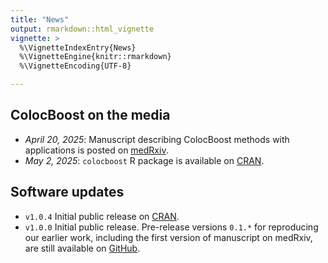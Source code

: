 ```yaml
---
title: "News"
output: rmarkdown::html_vignette
vignette: >
  %\VignetteIndexEntry{News}
  %\VignetteEngine{knitr::rmarkdown}
  %\VignetteEncoding{UTF-8}

---
```


## ColocBoost on the media

- *April 20, 2025*: Manuscript describing ColocBoost methods with applications is posted on [medRxiv](https://www.medrxiv.org/content/10.1101/2025.04.17.25326042v1).
- *May 2, 2025*: `colocboost` R package is available on [CRAN](https://cran.r-project.org/web/packages/colocboost/index.html).

## Software updates

- `v1.0.4` Initial public release on [CRAN](https://cran.r-project.org/web/packages/colocboost/index.html).
- `v1.0.0` Initial public release. Pre-release versions `0.1.*` for reproducing our earlier work, including the first version of manuscript on medRxiv, are still available on [GitHub](https://github.com/StatFunGen/colocboost/tags).
